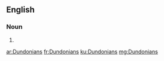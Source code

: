 ==English==

===Noun===
{{head|en|noun plural form}}

# {{plural of|Dundonian|lang=en}}

[[ar:Dundonians]]
[[fr:Dundonians]]
[[ku:Dundonians]]
[[mg:Dundonians]]